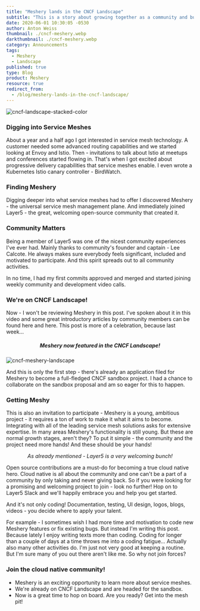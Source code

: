 ```yaml
---
title: "Meshery lands in the CNCF Landscape"
subtitle: "This is a story about growing together as a community and building a project that matters."
date: 2020-06-01 10:30:05 -0530
author: Anton Weiss
thumbnail: ./cncf-meshery.webp
darkthumbnail: ./cncf-meshery.webp
category: Announcements
tags:
  - Meshery
  - Landscape
published: true
type: Blog
product: Meshery
resource: true
redirect_from:
  - /blog/meshery-lands-in-the-cncf-landscape/
---
```



<BlogWrapper>

<img src={cncf} className="image-right" alt="cncf-landscape-stacked-color" />

### Digging into Service Meshes

About a year and a half ago I got interested in service mesh technology. A customer needed some advanced routing capabilities and we started looking at Envoy and Istio. Then - invitations to talk about Istio at meetups and conferences started flowing in. That's when I got excited about progressive delivery capabilities that service meshes enable. I even wrote a Kubernetes Istio canary controller - BirdWatch.

### Finding Meshery

Digging deeper into what service meshes had to offer I discovered Meshery - the universal service mesh management plane. And immediately joined Layer5 - the great, welcoming open-source community that created it.

### Community Matters

Being a member of Layer5 was one of the nicest community experiences I've ever had. Mainly thanks to community's founder and captain - Lee Calcote. He always makes sure everybody feels significant, included and motivated to participate. And this spirit spreads out to all community activities.

In no time, I had my first commits approved and merged and started joining weekly community and development video calls.

### We're on CNCF Landscape!

Now - I won't be reviewing Meshery in this post. I've spoken about it in this video and some great introductory articles by community members can be found here and here. This post is more of a celebration, because last week...

<h5 align="center">
  <i>Meshery now featured in the CNCF Landscape!</i>
</h5>

<img src={cncfmeshery} className="image-center" alt="cncf-meshery-landscape" />

And this is only the first step - there's already an application filed for Meshery to become a full-fledged CNCF sandbox project. I had a chance to collaborate on the sandbox proposal and am so eager for this to happen.

### Getting Meshy

This is also an invitation to participate - Meshery is a young, ambitious project - it requires a ton of work to make it what it aims to become. Integrating with all of the leading service mesh solutions asks for extensive expertise. In many areas Meshery's functionality is still young. But these are normal growth stages, aren't they? To put it simple - the community and the project need more hands! And these should be your hands!

<p align="center">
  <i>As already mentioned - Layer5 is a very welcoming bunch!</i>
</p>

Open source contributions are a must-do for becoming a true cloud native hero. Cloud native is all about the community and one can't be a part of a community by only taking and never giving back. So if you were looking for a promising and welcoming project to join - look no further! Hop on to Layer5 Slack and we'll happily embrace you and help you get started.

And it's not only coding! Documentation, testing, UI design, logos, blogs, videos - you decide where to apply your talent.

For example - I sometimes wish I had more time and motivation to code new Meshery features or fix existing bugs. But instead I'm writing this post. Because lately I enjoy writing texts more than coding. Coding for longer than a couple of days at a time throws me into a coding fatigue… Actually also many other activities do. I'm just not very good at keeping a routine. But I'm sure many of you out there aren't like me. So why not join forces?

### Join the cloud native community!

- Meshery is an exciting opportunity to learn more about service meshes.
- We're already on CNCF Landscape and are headed for the sandbox.
- Now is a great time to hop on board. Are you ready? Get into the mesh pit!

</BlogWrapper>
